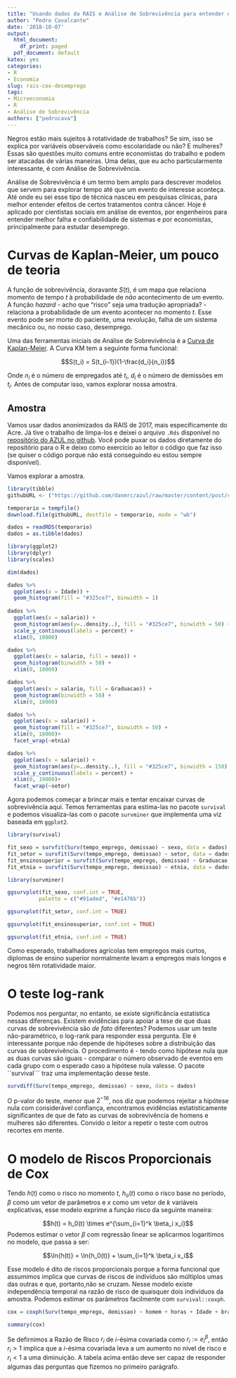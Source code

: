 ```yaml
---
title: "Usando dados da RAIS e Análise de Sobrevivência para entender desemprego"
author: "Pedro Cavalcante"
date: '2018-10-07'
output:
  html_document:
    df_print: paged
  pdf_document: default
katex: yes
categories:
- R
- Economia
slug: rais-cox-desemprego
tags:
- Microeconomia
- R
- Análise de Sobrevivência
authors: ["pedrocava"]
---
```

Negros estão mais sujeitos à rotatividade de trabalhos? Se sim, isso se explica por variáveis observáveis como escolaridade ou não? E mulheres? Essas são questões muito comuns entre economistas do trabalho e podem ser atacadas de várias maneiras. Uma delas, que eu acho particularmente interessante, é com Análise de Sobrevivência.

Análise de Sobrevivência é um termo bem amplo para descrever modelos que servem para explorar tempo até que um evento de interesse aconteça. Até onde eu sei esse tipo de técnica nasceu em pesquisas clínicas, para melhor entender efeitos de certos tratamentos contra câncer. Hoje é aplicado por cientistas sociais em análise de eventos, por engenheiros para entender melhor falha e confiabilidade de sistemas e por economistas, principalmente para estudar desemprego.

# Curvas de Kaplan-Meier, um pouco de teoria

A função de sobrevivência, doravante $S(t)$, é um mapa que relaciona momento de tempo $t$ à probabilidade de *não* acontecimento de um evento. A função _hazard_ - acho que "risco" seja uma tradução apropriada? - relaciona a probabilidade de um evento acontecer no momento $t$. Esse evento pode ser morte do paciente, uma revolução, falha de um sistema mecânico ou, no nosso caso, desemprego.

Uma das ferramentas iniciais de Análise de Sobrevivência é a [Curva de Kaplan-Meier](https://web.stanford.edu/~lutian/coursepdf/KMpaper.pdf). A Curva KM tem a seguinte forma funcional:

$$S(t_i) = S(t_{i-1})(1-\frac{d_i}{n_i})$$

Onde $n_i$ é o número de empregados até $t_i$, $d_i$ é o número de demissões em $t_i$. Antes de computar isso, vamos explorar nossa amostra.

## Amostra

Vamos usar dados anonimizados da RAIS de 2017, mais especificamente do Acre. Já tive o trabalho de limpa-los e deixei o arquivo ``.Rds`` disponível no [repositório do AZUL no github](https://github.com/danmrc/azul/tree/master/content/post/cox_rais). Você pode puxar os dados diretamente do repositório para o R e deixo como exercício ao leitor o código que faz isso (se quiser o código porque não está conseguindo eu estou sempre disponível). 

Vamos explorar a amostra.

```r
library(tibble)
githubURL <- ("https://github.com/danmrc/azul/raw/master/content/post/cox_rais/acre_rais_2017.Rds")

temporario = tempfile()
download.file(githubURL, destfile = temporario, mode = "wb")

dados = readRDS(temporario)
dados = as.tibble(dados)

```

```r

library(ggplot2)
library(dplyr)
library(scales)

dim(dados)

dados %>%
  ggplot(aes(x = Idade)) +
  geom_histogram(fill = "#325ce7", binwidth = 1) 
  
dados %>%
  ggplot(aes(x = salario)) +
  geom_histogram(aes(y=..density..), fill = "#325ce7", binwidth = 50) +
  scale_y_continuous(labels = percent) +
  xlim(0, 10000)

dados %>%
  ggplot(aes(x = salario, fill = sexo)) +
  geom_histogram(binwidth = 50) +
  xlim(0, 10000)

dados %>%
  ggplot(aes(x = salario, fill = Graduacao)) +
  geom_histogram(binwidth = 50) +
  xlim(0, 10000)

dados %>%
  ggplot(aes(x = salario)) +
  geom_histogram(fill = "#325ce7", binwidth = 50) +
  xlim(0, 10000)+
  facet_wrap(~etnia)

dados %>%
  ggplot(aes(x = salario)) +
  geom_histogram(aes(y=..density..), fill = "#325ce7", binwidth = 150) +
  scale_y_continuous(labels = percent) +
  xlim(0, 10000)+
  facet_wrap(~setor)

```

Agora podemos começar a brincar mais e tentar encaixar curvas de sobrevivência aqui. Temos ferramentas para estima-las no pacote ``survival`` e podemos visualiza-las com o pacote ``survminer`` que implementa uma viz baseada em ``ggplot2``.


```r
library(survival)

fit_sexo = survfit(Surv(tempo_emprego, demissao) ~ sexo, data = dados)
fit_setor = survfit(Surv(tempo_emprego, demissao) ~ setor, data = dados)
fit_ensinosuperior = survfit(Surv(tempo_emprego, demissao) ~ Graduacao, data = dados)
fit_etnia = survfit(Surv(tempo_emprego, demissao) ~ etnia, data = dados)

library(survminer)

ggsurvplot(fit_sexo, conf.int = TRUE,
          palette = c("#91aded", "#e1476b"))

ggsurvplot(fit_setor, conf.int = TRUE)

ggsurvplot(fit_ensinosuperior, conf.int = TRUE)

ggsurvplot(fit_etnia, conf.int = TRUE)

```

Como esperado, trabalhadores agrícolas tem empregos mais curtos, diplomas de ensino superior normalmente levam a empregos mais longos e negros têm rotatividade maior.

# O teste log-rank

Podemos nos perguntar, no entanto, se existe significância estatística nessas diferenças. Existem evidências para apoiar a tese de que duas curvas de sobrevivência são _de fato_ diferentes? Podemos usar um teste não-paramétrico, o log-rank para responder essa pergunta. Ele é interessante porque não depende de hipóteses sobre a distribuição das curvas de sobrevivência. O procedimento é - tendo como hipótese nula que as duas curvas são iguais - comparar o número observado de eventos em cada grupo com o esperado caso a hipótese nula valesse. O pacote ``survival``` traz uma implementação desse teste. 

````r
survdiff(Surv(tempo_emprego, demissao) ~ sexo, data = dados)
````

O p-valor do teste, menor que $2^{-16}$, nos diz que podemos rejeitar a hipótese nula com considerável confiança, encontramos evidências estatisticamente significantes de que de fato as curvas de sobrevivência de homens e mulheres são diferentes. Convido o leitor a repetir o teste com outros recortes em mente.

# O modelo de Riscos Proporcionais de Cox

Tendo $h(t)$ como o risco no momento $t$, $h_o(t)$ como o risco base no período, $\beta$ como um vetor de parâmetros e $x$ como um vetor de $k$ variáveis explicativas, esse modelo exprime a função risco da seguinte maneira:

$$h(t) = h_0(t) \times e^{\sum_{i=1}^k \beta_i x_i}$$
Podemos estimar o vetor $\beta$ com regressão linear se aplicarmos logarítimos no modelo, que passa a ser:

$$\ln{h(t)} = \ln{h_0(t)} + \sum_{i=1}^k \beta_i x_i$$

Esse modelo é dito de riscos proporcionais porque a forma funcional que assumimos implica que curvas de riscos de indivíduos são múltiplos umas das outras e que, portanto,não se cruzam. Nesse modelo existe independência temporal na razão de risco de quaisquer dois indivíduos da amostra. Podemos estimar os parâmetros facilmente com ``survival::coxph``.

````r
cox = coxph(Surv(tempo_emprego, demissao) ~ homem + horas + Idade + branco + negro + industria + agricultura + CNPJ + firma_grande + servicos + salario , data = dados)

summary(cox)

````

Se defirnimos a Razão de Risco $r_i$ de $i$-ésima covariada como $r_i := e^\beta_i$, então $r_i > 1$ implica que a $i$-ésima covariada leva a um aumento no nível de risco e $r_i < 1$ a uma diminuição. A tabela acima então deve ser capaz de responder algumas das perguntas que fizemos no primeiro parágrafo.







